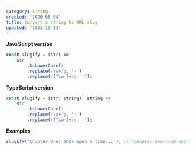 ```yaml
---
category: String
created: '2020-05-04'
title: Convert a string to URL slug
updated: '2021-10-13'
---
```


**JavaScript version**

```js
const slugify = (str) =>
    str
        .toLowerCase()
        .replace(/\s+/g, '-')
        .replace(/[^\w-]+/g, '');
```

**TypeScript version**

```js
const slugify = (str: string): string =>
    str
        .toLowerCase()
        .replace(/\s+/g, '-')
        .replace(/[^\w-]+/g, '');
```

**Examples**

```js
slugify('Chapter One: Once upon a time...'); // 'chapter-one-once-upon-a-time'
```
